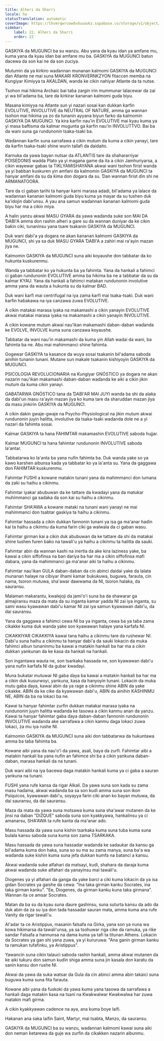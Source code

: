 ```yaml
---
title: Alheri da Sharri
locale: ha
statusTranslation: automatic
coverImage: https://lhvmrqwrcowdvduuaukz.supabase.co/storage/v1/object/public/strapi-uploads/small_cover-educacion-fundamental.webp-2d51a7828a2b1309555be27f7e2a61a0.webp
sidebar:
    label: 22. Alheri da Sharri
    order: 22
---
```

GASKIYA da MUGUNCI ba su wanzu. Abu yana da kyau idan ya amfane mu, kuma yana da kyau idan bai amfane mu ba. GASKIYA da MUGUNCI batun dacewa da son kai ne da son zuciya.

Mutumin da ya ƙirƙiro waɗannan munanan kalmomi GASKIYA da MUGUNCI ɗan Atlante ne mai suna MAKARI KRONVERNKZYON fitaccen memba na Ƙungiyar Kimiyya ta AKALDAN, wanda ke cikin nahiyar Atlante da ta nutse.

Tsohon mai hikima Archaic bai taɓa zargin irin mummunar lalacewar da zai yi wa bil'adama ba, tare da ƙirƙirar ƙananan kalmomi guda biyu.

Masana kimiyya na Atlante sun yi nazari sosai kan dukkan ƙarfin EVOLUTIVE, INVOLUTIVE da NEUTRAL OF NATURE, amma ga wannan tsohon mai hikima ya zo da tunanin ayyana biyun farko da kalmomin GASKIYA DA MUGUNCI. Ya kira ƙarfin nau'in EVOLUTIVE mai kyau kuma ya yi masa baftisma da kalmar mugunta ga ƙarfin nau'in INVOLUTTVO. Bai ba da wani suna ga rundunonin tsaka-tsaki ba.

Waɗannan ƙarfin suna sarrafawa a cikin mutum da kuma a cikin yanayi, tare da ƙarfin tsaka-tsaki shine wurin tallafi da daidaito.

Ƙarnuka da yawa bayan nutsar da ATLANTIS tare da shahararriyar POISEDONIS wadda Plato ya yi magana game da ita a cikin Jamhuriyarsa, a cikin wayewar gabas ta TIKLYAMISHAYANA akwai wani tsohon firist wanda ya yi babban kuskuren yin amfani da kalmomin GASKIYA da MUGUNCI ta hanyar amfani da su da ƙima don dogara da su. Ɗan wannan firist ɗin shi ne ARMANATOORA.

Tare da ci gaban tarihi ta hanyar ƙarni marasa adadi, bil'adama ya lalace da waɗannan ƙananan kalmomi guda biyu kuma ya mayar da su tushen duk ka'idojin ɗabi'unsu. A yau ana samun waɗannan ƙananan kalmomi guda biyu har ma a cikin miya.

A halin yanzu akwai MASU GYARA da yawa waɗanda suke son MAI DA ƊABI'A amma don rashin alheri a gare su da wannan duniyar da ke cikin baƙin ciki, tunaninsu yana tsare tsakanin GASKIYA da MUGUNCI.

Duk wani ɗabi'a ya dogara ne akan ƙananan kalmomi GASKIYA da MUGUNCI, shi ya sa duk MASU GYARA ƊABI'A a zahiri mai ra'ayin mazan jiya ne.

Kalmomin GASKIYA da MUGUNCI suna aiki koyaushe don tabbatar da ko hukunta kuskurenmu.

Wanda ya tabbatar ko ya hukunta ba ya fahimta. Yana da hankali a fahimci ci gaban rundunonin EVOLUTIVE amma ba hikima ba ne a tabbatar da su da kalmar KYAU. Yana da hankali a fahimci matakan rundunonin involutive amma yana da wauta a hukunta su da kalmar BAD.

Duk wani ƙarfi mai centrifugal na iya zama ƙarfi mai tsaka-tsaki. Duk wani ƙarfin haɓakawa na iya canzawa zuwa EVOLUTIVE.

A cikin matakai marasa iyaka na makamashi a cikin yanayin EVOLUTIVE akwai matakai marasa iyaka na makamashi a cikin yanayin INVOLUTIVE.

A cikin kowane mutum akwai nau'ikan makamashi daban-daban waɗanda ke EVOLVE, INVOLVE kuma suna canzawa koyaushe.

Tabbatar da wani nau'in makamashi da kuma yin Allah wadai da wani, ba fahimta ba ne. Abu mai mahimmanci shine fahimta.

Gogewar GASKIYA ta kasance da wuya sosai tsakanin bil'adama saboda ainihin tunanin tunani. Mutane sun makale tsakanin kishiyoyin GASKIYA da MUGUNCI.

PSICOLOGIA REVOLUCIONARIA na Ƙungiyar GNÓSTICO ya dogara ne akan nazarin nau'ikan makamashi daban-daban waɗanda ke aiki a cikin jikin mutum da kuma cikin yanayi.

GABATARWA GNÓSTICO tana da ƊABI'AR MAI JUYI wanda ba shi da alaƙa da ɗabi'un masu ra'ayin mazan jiya ko kuma tare da sharuddan mazan jiya da masu jinkirin GASKIYA da MUGUNCI.

A cikin dakin gwaje-gwaje na Psycho-Physiological na jikin mutum akwai rundunonin juyin halitta, involutive da tsaka-tsaki waɗanda dole ne a yi nazari da fahimta sosai.

Kalmar GASKIYA ta hana FAHIMTAR makamashin EVOLUTIVE saboda hujjar.

Kalmar MUGUNCI ta hana fahimtar rundunonin INVOLUTIVE saboda la'antar.

Tabbatarwa ko la'anta ba yana nufin fahimta ba. Duk wanda yake so ya kawo karshen aibunsa kada ya tabbatar ko ya la'anta su. Yana da gaggawa don FAHIMTAR kuskurenmu.

Fahimtar FUSHI a kowane matakin tunani yana da mahimmanci don lumana da zaki su haihu a cikinmu.

Fahimtar iyakar abubuwan da ke tattare da kwadayi yana da matukar muhimmanci ga sadaka da son kai su haihu a cikinmu.

Fahimtar SHA'AWA a kowane mataki na tunani wani yanayi ne mai mahimmanci don tsabtar gaskiya ta haihu a cikinmu.

Fahimtar hassada a cikin dukkan fannonin tunani ya isa ga ma'anar haɗin kai ta haihu a cikinmu da kuma farin ciki ga walwala da ci gaban wasu.

Fahimtar girman kai a cikin duk abubuwan da ke tattare da shi da matakai shine tushen furen baƙo na tawali'u ya haihu a cikinmu ta halitta da sauƙi.

Fahimtar abin da wannan kashi na inertia da ake kira laziness yake, ba kawai a cikin siffofinsa na ban dariya ba har ma a cikin siffofinsa mafi dabara, yana da mahimmanci ga ma'anar aiki ta haihu a cikinmu.

Fahimtar nau'ikan GULA daban-daban da cin abinci daidai yake da lalata munanan halaye na cibiyar ilhami kamar bukukuwa, buguwa, farauta, cin nama, tsoron mutuwa, sha'awar dawwama da NI, tsoron halaka, da sauransu.

Malaman makarantu, kwalejoji da jami'o'i suna ba da shawarar ga almajiransu maza da mata da su inganta kamar yadda NI zai iya inganta, su sami wasu kyawawan dabi'u kamar NI zai iya samun kyawawan dabi'u, da dai sauransu.

Yana da gaggawa a fahimci cewa NI ba ya inganta, cewa ba ya taɓa zama cikakke kuma duk wanda yake son kyawawan halaye yana ƙarfafa NI.

CIKAKKIYAR CIKAKKIYA kawai tana haihu a cikinmu tare da rushewar NI. Dabi'u suna haihu a cikinmu ta hanyar dabi'a da sauƙi lokacin da muka fahimci aibun tunaninmu ba kawai a matakin hankali ba har ma a cikin dukkan yankunan da ke ƙasa da hankali na hankali.

Son ingantawa wauta ne, son tsarkaka hassada ne, son kyawawan dabi'u yana nufin ƙarfafa NI da gubar kwadayi.

Muna buƙatar mutuwar NI gaba ɗaya ba kawai a matakin hankali ba har ma a cikin duk kusurwoyi, yankuna, ƙasa da hanyoyin tunani. Lokacin da muka mutu gaba ɗaya, kawai abin da ya rage a cikinmu shine ABIN da yake cikakke. ABIN da ke cike da kyawawan dabi'u, ABIN da ainihin KASHINMU NE, ABIN da ba na lokaci ba ne.

Kawai ta hanyar fahimtar zurfin dukkan matakai marasa iyaka na rundunonin juyin halitta waɗanda ke tasowa a cikin kanmu anan da yanzu. Kawai ta hanyar fahimtar gaba ɗaya daban-daban fannonin rundunonin INVOLUTIVE waɗanda ake sarrafawa a cikin kanmu daga lokaci zuwa lokaci, za mu iya rushe NI.

Kalmomin GASKIYA da MUGUNCI suna aiki don tabbatarwa da hukuntawa amma ba taɓa fahimta ba.

Kowane aibi yana da nau'o'i da yawa, asali, baya da zurfi. Fahimtar aibi a matakin hankali ba yana nufin an fahimce shi ba a cikin yankuna daban-daban, marasa hankali da na tunani.

Duk wani aibi na iya ɓacewa daga matakin hankali kuma ya ci gaba a sauran yankuna na tunani.

FUSHI yana rufe kansa da rigar Alkali. Da yawa suna son kada su zama masu haɗama, akwai waɗanda ba sa son kuɗi amma suna son ikon Psíquicos, kyawawan dabi'u, soyayya farin ciki anan ko bayan mutuwa, da dai sauransu, da dai sauransu.

Maza da mata da yawa suna motsawa kuma suna sha'awar mutanen da ke jinsi na daban "DIZQUE" saboda suna son kyakkyawa, hankalinsu ya ci amanarsu, SHA'AWA ta rufe kanta da ma'anar ado.

Masu hassada da yawa suna kishin tsarkaka kuma suna tuba kuma suna bulala kansu saboda suna kuma son zama TSARKAKA.

Masu hassada da yawa suna hassadar waɗanda ke sadaukar da kansu ga bil'adama kuma don haka, suna so su ma su zama manya, suna ba'a wa waɗanda suke kishin kuma suna jefa dukkan kumfa na ɓatanci a kansu.

Akwai waɗanda suke alfahari da matsayi, kuɗi, shahara da daraja kuma akwai waɗanda suke alfahari da yanayinsu mai tawali'u.

Diogenes ya yi alfahari da ganga da yake barci a ciki kuma lokacin da ya isa gidan Socrates ya gaishe da cewa: "Ina taka girman kanku Socrates, ina taka girman kanku". "Ee, Diogenes, da girman kanku kuna taka girmana". Wannan ita ce amsar Socrates.

Matan da ba su da kyau suna ɗaure gashinsu, suna suturta kansu da ado da duk abin da za su iya don tada hassadar sauran mata, amma kuma ana rufe Vanity da rigar tawali'u.

Al'adar ta ce Aristippus, masanin falsafa na Girka, yana son ya nuna wa kowa hikimarsa da tawali'unsa, ya sa tsohuwar riga cike da ramuka, ya riƙe sandar Falsafa a hannunsa na dama kuma ya tafi ta titunan Athens. Lokacin da Socrates ya gan shi yana zuwa, ya yi kururuwa: "Ana ganin girman kanku ta ramukan tufafinku, ya Aristippus".

Yawancin suna cikin talauci saboda rashin hankali, amma akwai mutanen da ke aiki tuƙuru don samun kuɗin shiga amma suna jin kasala don karatu da sanin kansu don rushe NI.

Akwai da yawa da suka watsar da Gula da cin abinci amma abin takaici suna buguwa kuma suna fita farauta.

Kowane aibi yana da fuskoki da yawa kuma yana tasowa da sarrafawa a hankali daga matakin ƙasa na tsani na Ƙwaƙwalwar Ƙwaƙwalwa har zuwa matakin mafi girma.

A cikin kyakkyawan cadence na aya, ana kuma ɓoye laifi.

Hakanan ana saka laifin Saint, Martyr, mai tsabta, Manzo, da sauransu.

GASKIYA da MUGUNCI ba su wanzu, waɗannan kalmomi kawai suna aiki don neman ƙetarewa da guje wa zurfin da cikakken nazarin aibunmu.

